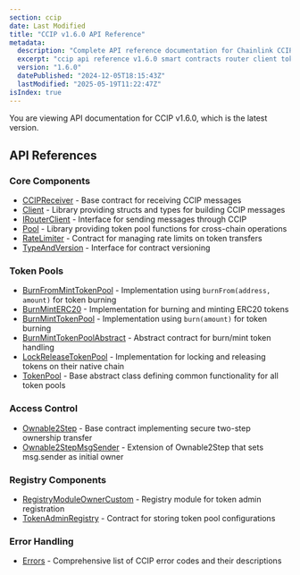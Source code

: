 ```yaml
---
section: ccip
date: Last Modified
title: "CCIP v1.6.0 API Reference"
metadata:
  description: "Complete API reference documentation for Chainlink CCIP v1.6.0. Core components, token pools, access control, registry components, and error handling for cross-chain interoperability."
  excerpt: "ccip api reference v1.6.0 smart contracts router client token pools burn mint lock release rate limiter access control registry"
  version: "1.6.0"
  datePublished: "2024-12-05T18:15:43Z"
  lastModified: "2025-05-19T11:22:47Z"
isIndex: true
---
```



<CcipCommon callout="importCCIPPackage160" />

<Aside type="note">You are viewing API documentation for CCIP v1.6.0, which is the latest version.</Aside>

## API References

### Core Components

- [CCIPReceiver](/ccip/api-reference/evm/v1.6.0/ccip-receiver) - Base contract for receiving CCIP messages
- [Client](/ccip/api-reference/evm/v1.6.0/client) - Library providing structs and types for building CCIP messages
- [IRouterClient](/ccip/api-reference/evm/v1.6.0/i-router-client) - Interface for sending messages through CCIP
- [Pool](/ccip/api-reference/evm/v1.6.0/pool) - Library providing token pool functions for cross-chain operations
- [RateLimiter](/ccip/api-reference/evm/v1.6.0/rate-limiter) - Contract for managing rate limits on token transfers
- [TypeAndVersion](/ccip/api-reference/evm/v1.6.0/i-type-and-version) - Interface for contract versioning

### Token Pools

- [BurnFromMintTokenPool](/ccip/api-reference/evm/v1.6.0/burn-from-mint-token-pool) - Implementation using `burnFrom(address, amount)` for token burning
- [BurnMintERC20](/ccip/api-reference/evm/v1.6.0/burn-mint-erc20) - Implementation for burning and minting ERC20 tokens
- [BurnMintTokenPool](/ccip/api-reference/evm/v1.6.0/burn-mint-token-pool) - Implementation using `burn(amount)` for token burning
- [BurnMintTokenPoolAbstract](/ccip/api-reference/evm/v1.6.0/burn-mint-token-pool-abstract) - Abstract contract for burn/mint token handling
- [LockReleaseTokenPool](/ccip/api-reference/evm/v1.6.0/lock-release-token-pool) - Implementation for locking and releasing tokens on their native chain
- [TokenPool](/ccip/api-reference/evm/v1.6.0/token-pool) - Base abstract class defining common functionality for all token pools

### Access Control

- [Ownable2Step](/ccip/api-reference/evm/v1.6.0/ownable-2-step) - Base contract implementing secure two-step ownership transfer
- [Ownable2StepMsgSender](/ccip/api-reference/evm/v1.6.0/ownable-2-step-msg-sender) - Extension of Ownable2Step that sets msg.sender as initial owner

### Registry Components

- [RegistryModuleOwnerCustom](/ccip/api-reference/evm/v1.6.0/registry-module-owner-custom) - Registry module for token admin registration
- [TokenAdminRegistry](/ccip/api-reference/evm/v1.6.0/token-admin-registry) - Contract for storing token pool configurations

### Error Handling

- [Errors](/ccip/api-reference/evm/v1.6.0/errors) - Comprehensive list of CCIP error codes and their descriptions
